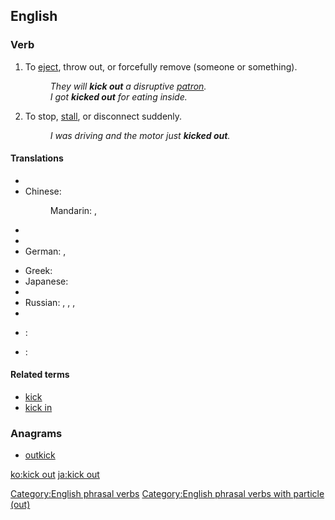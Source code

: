 ==English==

===Verb===
{{en-verb|kicks out|kicking out|kicked out|head=[[kick]] [[out]]}}

# {{context|idiomatic|lang=en}} To [[eject]], throw out, or forcefully remove (someone or something).
#: ''They will '''kick out''' a disruptive [[patron]].''
#: ''I got '''kicked out''' for eating inside.''
# {{context|idiomatic|lang=en}} To stop, [[stall]], or disconnect suddenly.
#: ''I was driving and the motor just '''kicked out'''.''

====Translations====
{{trans-top|eject, throw out, or forcefully remove}}
* {{trreq|bg}}
* Chinese: 
*: Mandarin: {{t|cmn|趕走|sc=Hani}}, {{t+|cmn|赶走|tr=gǎnzǒu|sc=Hani}}
* {{trreq|fr}}
* {{trreq|ka}}
* German: {{t|de|rauswerfen}}, {{t|de|rausschmeißen}}
{{trans-mid}}
* Greek: {{t+|el|βγάζω|tr=vgázo}}
* Japanese: {{t|ja|追い出す|tr=おいだす, oidasu|sc=Jpan}}
* {{trreq|ro}}
* Russian: {{t+|ru|вышвыривать|impf|tr=vyšvýrivatʹ|sc=Cyrl}}, {{t+|ru|вышвырнуть|pf|tr=výšvyrnutʹ|sc=Cyrl}}, {{t|ru|[[выгонять]] [[пинок|пинками]]|impf|tr=vygonjátʹ pinkámi|sc=Cyrl}}, {{t|ru|[[выгнать]] [[пинок|пинками]]|pf|tr=výgnatʹ pinkámi|sc=Cyrl}}
* {{trreq|tr}}
{{trans-bottom}}

{{trans-top|stop, stall, or disconnect suddenly}}
{{trans-mid}}
{{trans-bottom}}

{{checktrans-top}}
* {{ttbc|nl}}: {{t|nl|buitengooien}}
* {{ttbc|es}}: {{t+|es|echar}}
{{trans-bottom}}

====Related terms====
* [[kick]]
* [[kick in]]

===Anagrams===
* [[outkick#English|outkick]]

[[Category:English phrasal verbs]]
[[Category:English phrasal verbs with particle (out)]]

[[ko:kick out]]
[[ja:kick out]]